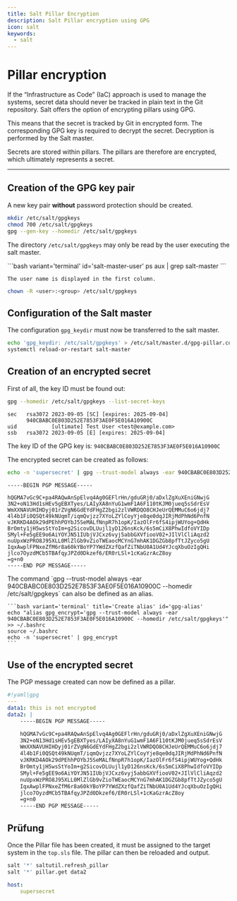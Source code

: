 ```yaml
---
title: Salt Pillar Encryption
description: Salt Pillar encryption using GPG
icon: salt
keywords:
  - salt
---
```


# Pillar encryption

If the “Infrastructure as Code” (IaC) approach is used to manage the systems, secret data should never be tracked in plain text in the Git repository.
Salt offers the option of encrypting pillars using GPG.

This means that the secret is tracked by Git in encrypted form.
The corresponding GPG key is required to decrypt the secret.
Decryption is performed by the Salt master.

<Admonition title='Pillar? Secrets?' variant="info">
    Secrets are stored within pillars.
    The pillars are therefore are encrypted, which ultimately represents a secret.
</Admonition>

---

## Creation of the GPG key pair

A new key pair **without** password protection should be created.

```bash variant='terminal' title='Create GPG key' id='gpg-keygen'
mkdir /etc/salt/gpgkeys
chmod 700 /etc/salt/gpgkeys
gpg --gen-key --homedir /etc/salt/gpgkeys
```

The directory `/etc/salt/gpgkeys` may only be read by the user executing the salt master.

<Admonition title="Which user executes the master?" variant="info">
    ```bash variant='terminal' id='salt-master-user'
    ps aux | grep salt-master
    ```
    
    The user name is displayed in the first column.
</Admonition>

```bash variant='terminal' title='Set authorizations' id='salt-master-user-permissions'
chown -R <user>:<group> /etc/salt/gpgkeys
```

## Configuration of the Salt master

The configuration `gpg_keydir` must now be transferred to the salt master.

```bash variant='terminal' title='Salt master configuration' id='salt-master-config'
echo 'gpg_keydir: /etc/salt/gpgkeys' > /etc/salt/master.d/gpg-pillar.conf
systemctl reload-or-restart salt-master
```

## Creation of an encrypted secret

First of all, the key ID must be found out:

```bash variant='terminal' title='Find out the key ID' id='gpg-key-id'
gpg --homedir /etc/salt/gpgkeys --list-secret-keys 
```

```text variant='output'
sec   rsa3072 2023-09-05 [SC] [expires: 2025-09-04]
      940CBABC0E803D252E7853F3AE0F5E016A10900C
uid           [ultimate] Test User <test@example.com>
ssb   rsa3072 2023-09-05 [E] [expires: 2025-09-04]
```

The key ID of the GPG key is: `940CBABC0E803D252E7853F3AE0F5E016A10900C`

The encrypted secret can be created as follows:

```bash variant='terminal' title='Create encrypted secret' id='gpg-encrypt'
echo -n 'supersecret' | gpg --trust-model always -ear 940CBABC0E803D252E7853F3AE0F5E016A10900C --homedir /etc/salt/gpgkeys
```

```text variant='output'
-----BEGIN PGP MESSAGE-----

hQGMA7vGc9C+pa4RAQwAnSpElvq4Ag0GEFlrHn/gduGRj0/aDxlZgXuXEniGNwjG
3N2+oN13Hd1sHEv5gEBXTyes/LAIyXA8nYuG1wmF1A6F110tKJM0jueq5sSdrEsV
WmXXNAVUHIHDyj01rZVgN6GdEYdFHgZ2bgi2zlVWRDQO8CHJeUrQEMMuC6o6jdj7
4l4b1Fi0QSQt49kNUqmT/iqmQvjzz7XYoLZYlCoyYje8qe0dqJIRjMdPhNd6PnfN
vJKRKD4AOk29dPEhhPOYbJ5SeMALfNnpR7h1opK/IazOlFr6fS4ipjWUYog+QdHk
BrOmty1jH5wsStYoIm+g2SicovDLUujl1yD126nsKck/6s5mCiX8PhwIdfoVYIDp
SMyl+Fe5gEE9o6AiYOYJN51IUbjVJCxz6vyj5abbGXVfiooV02+JIlVlCliAqzd2
nuUpxWzPRO8J95XLL0MlZlGb9vZioTWEaocMCYnG7mhAK1DGZGb8pfTtJZyco5gU
IqxAwplFPNxeZfM6r8a60kYBoYP7YWdZXzfQafZiTNbU0A1Ud4YJcqXbuOzIgQHi
jlco7OyzdMCb5TBAfqyJPZd0Dkzef6/ER0rLSl+1cKaGzrAcZ8oy
=g+n0
-----END PGP MESSAGE-----
```

<Admonition title="Use of an alias" variant="info">
    The command `gpg --trust-model always -ear 940CBABC0E803D252E7853F3AE0F5E016A10900C --homedir /etc/salt/gpgkeys` can also be defined as an alias.

    ```bash variant='terminal' title='Create alias' id='gpg-alias'
    echo "alias gpg_encrypt='gpg --trust-model always -ear 940CBABC0E803D252E7853F3AE0F5E016A10900C --homedir /etc/salt/gpgkeys'" >> ~/.bashrc
    source ~/.bashrc
    echo -n 'supersecret' | gpg_encrypt
    ```
</Admonition>

## Use of the encrypted secret

The PGP message created can now be defined as a pillar.

```yaml variant='file' filePath='/srv/salt/pillar/secret.sls' id='gpg-pillar'
#!yaml|gpg
---
data1: this is not encrypted
data2: |
    -----BEGIN PGP MESSAGE-----

    hQGMA7vGc9C+pa4RAQwAnSpElvq4Ag0GEFlrHn/gduGRj0/aDxlZgXuXEniGNwjG
    3N2+oN13Hd1sHEv5gEBXTyes/LAIyXA8nYuG1wmF1A6F110tKJM0jueq5sSdrEsV
    WmXXNAVUHIHDyj01rZVgN6GdEYdFHgZ2bgi2zlVWRDQO8CHJeUrQEMMuC6o6jdj7
    4l4b1Fi0QSQt49kNUqmT/iqmQvjzz7XYoLZYlCoyYje8qe0dqJIRjMdPhNd6PnfN
    vJKRKD4AOk29dPEhhPOYbJ5SeMALfNnpR7h1opK/IazOlFr6fS4ipjWUYog+QdHk
    BrOmty1jH5wsStYoIm+g2SicovDLUujl1yD126nsKck/6s5mCiX8PhwIdfoVYIDp
    SMyl+Fe5gEE9o6AiYOYJN51IUbjVJCxz6vyj5abbGXVfiooV02+JIlVlCliAqzd2
    nuUpxWzPRO8J95XLL0MlZlGb9vZioTWEaocMCYnG7mhAK1DGZGb8pfTtJZyco5gU
    IqxAwplFPNxeZfM6r8a60kYBoYP7YWdZXzfQafZiTNbU0A1Ud4YJcqXbuOzIgQHi
    jlco7OyzdMCb5TBAfqyJPZd0Dkzef6/ER0rLSl+1cKaGzrAcZ8oy
    =g+n0
    -----END PGP MESSAGE-----
```

## Prüfung

Once the Pillar file has been created, it must be assigned to the target system in the `top.sls` file.
The pillar can then be reloaded and output.

```bash variant='terminal' title='Check Pillar' id='gpg-pillar-top'
salt '*' saltutil.refresh_pillar
salt '*' pillar.get data2
```

```yaml variant='output'
host:
    supersecret
```


